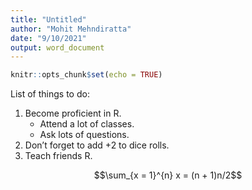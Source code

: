 ```yaml
---
title: "Untitled"
author: "Mohit Mehndiratta"
date: "9/10/2021"
output: word_document
---
```


```r
knitr::opts_chunk$set(echo = TRUE)
```

List of things to do:

1. Become proficient in R.
   - Attend a lot of classes.
   - Ask lots of questions.
2. Don't forget to add +2 to dice rolls.
3. Teach friends R.


$$\sum_{x = 1}^{n} x = (n + 1)n/2$$
